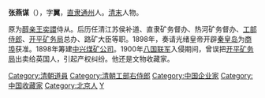 {{Unsourced|time=2021-09-13}}

'''张燕谋'''（{{bd|1846年||1913年||catIdx=Z張}}），字'''翼'''，[[直隶省|直隶]][[通州_(北京)|通州]]人。[[清末|清末]]人物。

原为[[醇亲王|醇亲王]][[奕譞|奕譞]]侍从。后历任清江苏侯补道、直隶矿务督办、热河矿务督办、[[工部侍郎|工部侍郎]]、[[开平矿务局|开平矿务局]]总办、路矿大臣等职。1898年，奏请光绪皇帝开辟[[秦皇岛|秦皇岛]]为[[商埠|商埠]]获准。1898年筹建[[中兴煤矿公司|中兴煤矿公司]]。1900年[[八国联军|八国联军]]入侵期间，曾误把[[开平矿务局|开平矿务局]]出卖给英国人，引起产权纠纷。他还是文物收藏家。

{{清朝人物小作品}}
{{DEFAULTSORT:Z}}
[[Category:清朝道員|Category:清朝道員]]
[[Category:清朝工部右侍郎|Category:清朝工部右侍郎]]
[[Category:中国企业家|Category:中国企业家]]
[[Category:中国收藏家|Category:中国收藏家]]
[[Category:北京人|Category:北京人]]
[[Category:張姓|Y]]